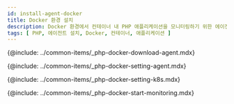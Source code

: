 ```yaml
---
id: install-agent-docker
title: Docker 환경 설치
description: Docker 환경에서 컨테이너 내 PHP 애플리케이션을 모니터링하기 위한 에이전트 설치를 안내합니다.
tags: [ PHP, 에이전트 설치, Docker, 컨테이너, 애플리케이션 ]
---
```


<!--에이전트 다운로드-->
{@include: ../common-items/_php-docker-download-agent.mdx}

<!--에이전트 설정-->
{@include: ../common-items/_php-docker-setting-agent.mdx}

<!--K8s 환경 변수 및 볼률 설정-->
{@include: ../common-items/_php-docker-setting-k8s.mdx}

<!--모니터링 시작하기-->
{@include: ../common-items/_php-docker-start-monitoring.mdx}